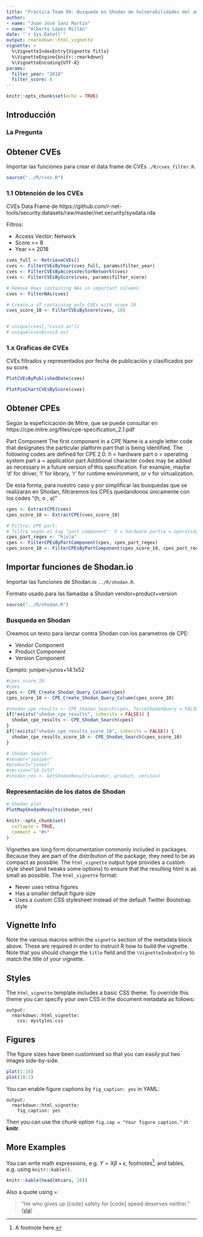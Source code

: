 ```yaml
---
title: "Práctica Team 09: Busqueda en Shodan de Vulnerabilidades del año pasado"
author: 
- name: "Juan José Sanz Martín"
- name: "Alberto López Millán"
date: "`r Sys.Date()`"
output: rmarkdown::html_vignette
vignette: >
  %\VignetteIndexEntry{Vignette Title}
  %\VignetteEngine{knitr::rmarkdown}
  %\VignetteEncoding{UTF-8}
params:
  filter_year: "2018"
  filter_score: 8
---
```


```r
knitr::opts_chunk$set(echo = TRUE)
```

## Introducción

### La Pregunta


## Obtener CVEs

Importar las funciones para crear el data frame de CVEs `./R/cves_filter.R`.

```r
source("../R/cves.R")
```

### 1.1 Obtención de los CVEs

CVEs Data Frame de https://github.com/r-net-tools/security.datasets/raw/master/net.security/sysdata.rda

Filtros:

- Access Vector: Network
- Score >= 8
- Year == 2018


```r
cves_full <- RetrieveCVEs()
cves <- FilterCVEsByYear(cves_full, params$filter_year)
cves <- FilterCVEsByAccessVectorNetwork(cves)
cves <- FilterCVEsByScore(cves, params$filter_score)

# Remove Rows containing NAs in important columns
cves <- FilterNAs(cves)

# Create a df containing only CVEs with scope 10
cves_score_10 <- FilterCVEsByScore(cves, 10) 


# unique(cves[,"cvss3.av"])
# unique(cves$cvss3.av)
```

### 1.x Graficas de CVEs

CVEs filtrados y representados por fecha de publicación y clasificados por su score.

```r

PlotCVEsByPublishedDate(cves)

```


```r

PlotPieChartCVEsByScore(cves)

```

## Obtener CPEs

Según la espeficicación de Mitre, que se puede consultar en https://cpe.mitre.org/files/cpe-specification_2.1.pdf

Part Component
The first component in a CPE Name is a single letter code that designates the particular platform
part that is being identified. The following codes are defined for CPE 2.0.
 h = hardware part
 o = operating system part
 a = application part
Additional character codes may be added as necessary in a future version of this specification.
For example, maybe 'd' for driver, 'l' for library, 'r' for runtime environment, or v for
virtualization. 

De esta forma, para nuestro caso y por simplificar las busquedas que se realizarán en Shodan, filtraremos los CPEs quedandonos únicamente con los codes "(h, o , a)"


```r
cpes <- ExtractCPE(cves)
cpes_score_10 <- ExtractCPE(cves_score_10)

# Filtra: CPE part: 
# filtra según el tag "part component"  h = hardware part|o = operating system part|a = application part
cpes_part_regex <- "h|o|a"
cpes <- FilterCPEsByPartComponent(cpes, cpes_part_regex)
cpes_score_10 <- FilterCPEsByPartComponent(cpes_score_10, cpes_part_regex)

```

## Importar funciones de Shodan.io

Importar las funciones de Shodan.io `../R/shodan.R`.

Formato usado para las llamadas a Shodan vendor+product+version

```r
source("../R/shodan.R")
```

### Busqueda en Shodan


Creamos un texto para lanzar contra Shodan con los parametros de CPE:

+ Vendor Component
+ Product Component
+ Version Component

Ejemplo: juniper+junos+14.1x52


```r

#cpes_score_10
#cpes
cpes <- CPE_Create_Shodan_Query_Column(cpes)
cpes_score_10 <- CPE_Create_Shodan_Query_Column(cpes_score_10)

#shodan_cpe_results <- CPE_Shodan_Search(cpes, forceShodanQuery = FALSE)
if(!exists("shodan_cpe_results", inherits = FALSE)) {
  shodan_cpe_results <- CPE_Shodan_Search(cpes)
}
if(!exists("shodan_cpe_results_score_10", inherits = FALSE)) {
  shodan_cpe_results_score_10 <- CPE_Shodan_Search(cpes_score_10)
}

# Shodan Search
#vendor="juniper"
#product="junos"
#version="14.1x53"
#shodan_res <- GetShodanResults(vendor, product, version)

```


### Representación de los datos de Shodan


```r

# Shodan plot
PlotMapShodanResults(shodan_res)

```













```r
knitr::opts_chunk$set(
  collapse = TRUE,
  comment = "#>"
)
```

Vignettes are long form documentation commonly included in packages. Because they are part of the distribution of the package, they need to be as compact as possible. The `html_vignette` output type provides a custom style sheet (and tweaks some options) to ensure that the resulting html is as small as possible. The `html_vignette` format:

- Never uses retina figures
- Has a smaller default figure size
- Uses a custom CSS stylesheet instead of the default Twitter Bootstrap style

## Vignette Info

Note the various macros within the `vignette` section of the metadata block above. These are required in order to instruct R how to build the vignette. Note that you should change the `title` field and the `\VignetteIndexEntry` to match the title of your vignette.

## Styles

The `html_vignette` template includes a basic CSS theme. To override this theme you can specify your own CSS in the document metadata as follows:

    output: 
      rmarkdown::html_vignette:
        css: mystyles.css

## Figures

The figure sizes have been customised so that you can easily put two images side-by-side. 

```r
plot(1:10)
plot(10:1)
```

You can enable figure captions by `fig_caption: yes` in YAML:

    output:
      rmarkdown::html_vignette:
        fig_caption: yes

Then you can use the chunk option `fig.cap = "Your figure caption."` in **knitr**.

## More Examples

You can write math expressions, e.g. $Y = X\beta + \epsilon$, footnotes^[A footnote here.], and tables, e.g. using `knitr::kable()`.

```r
knitr::kable(head(mtcars, 10))
```

Also a quote using `>`:

> "He who gives up [code] safety for [code] speed deserves neither."
([via](https://twitter.com/hadleywickham/status/504368538874703872))
